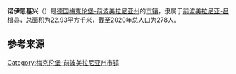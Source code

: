 {{noteTA|G1=德国地名|G2=Landkreis|G3=单位}}
{{Infobox settlement
| name = {{Nowrap|诺伊恩基兴}}
| native_name = {{lang|de|Neuenkirchen}}
| settlement_type = {{GER}}[[市镇_(德国)|市镇]]
| image_skyline = 
| image_caption = 
| image_flag = 
| image_seal = 
| image_map = Neuenkirchen in VR.svg
| map_caption = 诺伊恩基兴在前波美拉尼亚-吕根县的位置
| pushpin_map = Germany
| pushpin_relief = Relief Map of Germany.svg
| pushpin_label_position = left
| pushpin_map_caption = 诺伊恩基兴在德国的位置
| subdivision_type = 国家
| subdivision_name = {{GER}}
| subdivision_type1 = [[联邦州_(德国)|州]]
| subdivision_name1 = [[梅克伦堡-前波美拉尼亚州|梅克伦堡-前波美拉尼亚州]]
| subdivision_type2 = [[县_(德国)|县]]
| subdivision_name2 = [[前波美拉尼亚-吕根县|前波美拉尼亚-吕根县]]
| seat = Dorfplatz 2<br>18573 Samtens
| leader_party = [[无党籍|无党籍]]
| leader_title = [[市长|市长]]
| leader_name = Sybille Görs
| elevation_m = 3
| area_footnotes = 
| area_total_km2 = 22.93
| population_as_of = 2019年12月31日
| population_footnotes = 
| population_total = 278
| population_density_km2 = auto
| timezone = [[欧洲中部时间|CET]]
| utc_offset = +1
| timezone_DST = [[欧洲中部夏令时间|CEST]]
| utc_offset_DST = +2
| coordinates = {{coord|54|33|00|N|13|20|00|E|display=inline,title|region:DE_type:city}}
| postal_code_type = [[德国邮政编码列表|邮政编码]]
| postal_code = 18569
| registration_plate_type = [[德国车辆号牌|车辆号牌]]
| registration_plate = VR, GMN, NVP, RDG, RÜG
| blank_name = 分区
| blank_info = 13个地区
| website = {{url|www.neuenkirchen-ruegen.de}}
| footnotes = 资料最后更新：{{date|2021-02-03|iso}}
}}

'''诺伊恩基兴'''（{{lang-de|Neuenkirchen}}）是[[德国|德国]][[梅克伦堡-前波美拉尼亚州|梅克伦堡-前波美拉尼亚州]]的[[市镇_(德国)|市镇]]，隶属于[[前波美拉尼亚-吕根县|前波美拉尼亚-吕根县]]，总面积为22.93平方千米，截至2020年总人口为278人。

== 参考来源 ==
{{reflist}}

{{前波美拉尼亚-吕根县行政区划}}
{{Authority control}}
[[Category:梅克伦堡-前波美拉尼亚州市镇|Category:梅克伦堡-前波美拉尼亚州市镇]]
